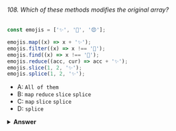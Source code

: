 ###### 108. Which of these methods modifies the original array?

```javascript
const emojis = ['✨', '🥑', '😍'];

emojis.map((x) => x + '✨');
emojis.filter((x) => x !== '🥑');
emojis.find((x) => x !== '🥑');
emojis.reduce((acc, cur) => acc + '✨');
emojis.slice(1, 2, '✨');
emojis.splice(1, 2, '✨');
```

- A: `All of them`
- B: `map` `reduce` `slice` `splice`
- C: `map` `slice` `splice`
- D: `splice`

<details>
<summary>
<b>Answer</b>
</summary>

#### Answer: D

With `splice` method, we modify the original array by deleting, replacing or adding elements. In this case, we removed 2 items from index 1 (we removed `'🥑'` and `'😍'`) and added the ✨ emoji instead.

`map`, `filter` and `slice` return a new array, `find` returns an element, and `reduce` returns a reduced value.

</details>
